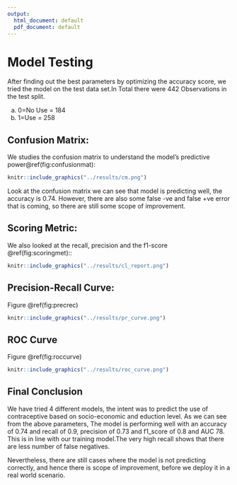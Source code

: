 ```yaml
---
output:
  html_document: default
  pdf_document: default
---
```

# Model Testing
After finding out the best parameters by optimizing the accuracy score, we tried the model on the test data set.In Total there were 442 Observations in the test split. 

a) 0=No Use = 184
b) 1=Use = 258

## Confusion Matrix:

We studies the confusion matrix to understand the model's predictive power\@ref(fig:confusionmat):

```r

knitr::include_graphics("../results/cm.png")

```

Look at the confusion matrix we can see that model is predicting well, the accuracy is 0.74. However, there are also some false -ve and false +ve error that is coming, so there are still some scope of improvement.

## Scoring Metric:

We also looked at the recall, precision and the f1-score \@ref(fig:scoringmet)::

```r
knitr::include_graphics("../results/cl_report.png")
```


## Precision-Recall Curve:

Figure \@ref(fig:precrec)

```r
knitr::include_graphics("../results/pr_curve.png")
```


## ROC Curve

Figure \@ref(fig:roccurve)
```r
knitr::include_graphics("../results/roc_curve.png")
```

## Final Conclusion


We have tried 4 different models, the intent was to predict the use of contraceptive based on socio-economic and eduction level. As we can see from the above parameters, The model is performing well with an accuracy of $0.74$ and recall of $0.9$, precision of $0.73$ and f1_score of $0.8$ and AUC $78%$. This is in line with our training model.The very high recall shows that there are less number of false negatives.

Nevertheless, there are still cases where the model is not predicting correctly, and hence there is scope of improvement, before we deploy it in a real world scenario.

